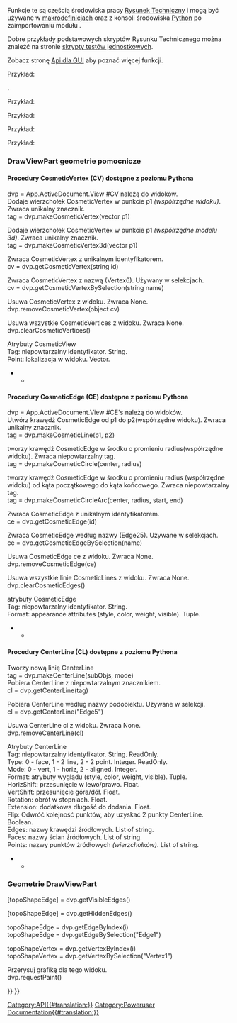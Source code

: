 <languages/>
{{VeryImportantMessage|''(Listopad 2018)'' Te informacje mogą być niekompletne i nieaktualne. Najnowsze API można znaleźć na stronie [https://www.freecadweb.org/api autogenerowana dokumentacja API].}}
Funkcje te są częścią środowiska pracy [[TechDraw_Workbench/pl|Rysunek Techniczny]] i mogą być używane w [[Macros/pl|makrodefinicjach]] oraz z konsoli środowiska [[Python/pl|Python]] po zaimportowaniu modułu {{incode|TechDraw}}.

Dobre przykłady podstawowych skryptów Rysunku Technicznego można znaleźć na stronie [https://github.com/FreeCAD/FreeCAD/tree/master/src/Mod/TechDraw/TDTest skrypty testów jednostkowych]. 

Zobacz stronę [[TechDrawGui_API/pl|Api dla GUI]] aby poznać więcej funkcji.

Przykład:

{{Code|code=
import FreeCAD
import TechDraw

page = FreeCAD.ActiveDocument.addObject('TechDraw::DrawPage', 'Page')
FreeCAD.ActiveDocument.addObject('TechDraw::DrawSVGTemplate', 'Template')
FreeCAD.ActiveDocument.Template.Template = templateFileSpec
FreeCAD.ActiveDocument.Page.Template = FreeCAD.ActiveDocument.Template
page.ViewObject.show()
view = FreeCAD.ActiveDocument.addObject('TechDraw::DrawViewPart', 'View')
rc = page.addView(view)
}}

{{APIFunction|EdgeWalker|listOfEdges, [bool]|Tworzy linie z krawędzi na wejściu przez planarne przechodzenie grafu.  Opcjonalnie wyklucza OuterWire ustawiając opcjonalny parametr na false.|Lista przewodów posortowana według rozmiaru (malejąco)}}
{{APIFunction|findOuterWire|listOfEdges|Wyszukuje OuterWire (największy) z listy krawędzi (które tworzą graf planarny).|Outer wire}}
{{APIFunction|findShapeOutline|TopoShape, scale, direction|Odwzorowuje kształt w kierunku i znajduje zewnętrzną linię wyniku.|Outline wire}}.

{{APIFunction|viewPartAsDxf|DrawViewPart|Zwraca krawędzie DrawViewPart w formacie Dxf.|String}}
Przykład:

{{Code|code=
fileSpecDxf = "fcOut.dxf"
v = App.ActiveDocument.View
s = TechDraw.viewPartAsDxf(v)
dxfEnd = "0\nEOF\n"
dxfFile = open(fileSpecDxf, "w")
dxfFile.write(s)
dxfFile.write(dxfEnd)
dxfFile.close()
}}

{{APIFunction|viewPartAsSvg|DrawViewPart|Zwraca krawędzie DrawViewPart w formacie Svg.|String}}
Przykład:

{{Code|code=
fileSpecSvg = "fcOut.svg"
v = App.ActiveDocument.View
s = TechDraw.viewPartAsSvg(v)
head = '<svg\n' + \
       '	xmlns="http://www.w3.org/2000/svg" version="1.1" \n' + \
       '	xmlns:freecad="http://www.freecadweb.org/wiki/index.php?title=Svg_Namespace">\n'
tail = '\n</svg>'
svgFile = open(fileSpecSvg, "w")
svgFile.write(head)
svgFile.write(s)
svgFile.write(tail)
svgFile.close()
}}

{{APIFunction|writeDXFView|DrawViewPart, FileName|Zapisz DrawViewPart w formacie Dxf.|File}}
Przykład:

{{Code|code=
import TechDraw
TechDraw.writeDXFView(myPart,myFileName)
}}

{{APIFunction|writeDXFPage|DrawPage, FileName|Zapisz DrawPage w formacie Dxf.|File}}
Przykład:

{{Code|code=
import TechDraw
TechDraw.writeDXFPage(myPage,myFileName)
}}

<span id="DrawViewPart_Cosmetics"></span>
===DrawViewPart geometrie pomocnicze===

<span id="CosmeticVertex_(CV)_routines_accessible_from_Python"></span>
====Procedury CosmeticVertex (CV) dostępne z poziomu Pythona====

dvp = App.ActiveDocument.View  #CV należą do widoków. <br>

Dodaje wierzchołek CosmeticVertex w punkcie p1 ''(współrzędne widoku)''. Zwraca unikalny znacznik.<br>
tag = dvp.makeCosmeticVertex(vector p1) 

Dodaje wierzchołek CosmeticVertex w punkcie p1 ''(współrzędne modelu 3d)''. Zwraca unikalny znacznik. <br>
tag = dvp.makeCosmeticVertex3d(vector p1) 

Zwraca CosmeticVertex z unikalnym identyfikatorem.<br>
cv = dvp.getCosmeticVertex(string id) 

Zwraca CosmeticVertex z nazwą (Vertex6).  Używany w selekcjach.<br>
cv = dvp.getCosmeticVertexBySelection(string name) 

Usuwa CosmeticVertex z widoku. Zwraca None.<br>
dvp.removeCosmeticVertex(object cv) 

Usuwa wszystkie CosmeticVertices z widoku. Zwraca None.<br>
dvp.clearCosmeticVertices()

Atrybuty CosmeticView<br>
Tag: niepowtarzalny identyfikator. String.<br>
Point: lokalizacja w widoku. Vector.<br>

<!--T:28-->
********************************************************************************
{{Code|code=
#!/usr/bin/env python
# -*- coding: utf-8 -*-

<!--T:29-->
# Py CosmeticVertex demo
import FreeCAD
import TechDraw

<!--T:30-->
v = App.ActiveDocument.View
p = App.Vector(-3.0, -3.0, 0.0)

<!--T:31-->
#make CV
tag = v.makeCosmeticVertex(p)
print("t: {}".format(tag))

<!--T:32-->
#retrieve CV
cv = v.getCosmeticVertex(tag)
print("cv: {}".format(cv))
print("Tag: {}".format(cv.Tag))


<!--T:34-->
cv2 = v.getCosmeticVertexBySelection("Vertex4")
print("New Point: {}".format(cv2.Point))

<!--T:35-->
#make CV from 3d
p3d = App.Vector(2.0, 2.0, 2.0)
print("3d point in: {}".format(p3d))
tag3d = v.makeCosmeticVertex3d(p3d)
cv3 = v.getCosmeticVertex(tag3d)
print("3d point out: {}".format(cv3.Point))
}}

<span id="CosmeticEdge_(CE)_routines_accessible_from_Python"></span>
====Procedury CosmeticEdge (CE) dostępne z poziomu Pythona====

dvp = App.ActiveDocument.View  #CE's należą do widoków.<br>

Utwórz krawędź CosmeticEdge od p1 do p2(współrzędne widoku). Zwraca unikalny znacznik.<br>
tag = dvp.makeCosmeticLine(p1, p2)

tworzy krawędź CosmeticEdge w środku o promieniu radius(współrzędne widoku). Zwraca niepowtarzalny tag.<br>
tag = dvp.makeCosmeticCircle(center, radius)

tworzy krawędź CosmeticEdge w środku o promieniu radius (współrzędne widoku) od kąta początkowego do kąta końcowego. Zwraca niepowtarzalny tag.<br>
tag = dvp.makeCosmeticCircleArc(center, radius, start, end)

Zwraca CosmeticEdge z unikalnym identyfikatorem.<br>
ce = dvp.getCosmeticEdge(id)

Zwraca CosmeticEdge według nazwy (Edge25).  Używane w selekcjach.<br>
ce = dvp.getCosmeticEdgeBySelection(name)

Usuwa CosmeticEdge ce z widoku. Zwraca None.<br>
dvp.removeCosmeticEdge(ce)

Usuwa wszystkie linie CosmeticLines z widoku. Zwraca None.<br>
dvp.clearCosmeticEdges()

atrybuty CosmeticEdge<br>
Tag: niepowtarzalny identyfikator. String.<br>
Format: appearance attributes (style, color, weight, visible). Tuple.<br>

<!--T:47-->
********************************************************************************
{{Code|code=
#!/usr/bin/env python
# -*- coding: utf-8 -*-

<!--T:48-->
# Py CosmeticEdge demo
import FreeCAD
import TechDraw

<!--T:49-->
#points
org = App.Vector(0.0, 0.0, 0.0)
midTop = FreeCAD.Vector (1.0, 5.0, 0.0)   # middle, top
midBot = FreeCAD.Vector(2.0, -5.0, 0.0)      # middle, bottom
stdZ = FreeCAD.Vector(0.0, 0.0, 1.0)
center = FreeCAD.Vector(0.0, 0.0, 0.0)
arcCenter = FreeCAD.Vector(3.0, 3.0, 0.0)
vPt = FreeCAD.Vector(-3.0, 3.0, 0.0)
topRight = FreeCAD.Vector(5.0, 5.0, 0.0)
bottomLeft = FreeCAD.Vector(-5.0, -5.0, 0.0)

<!--T:50-->
#angles
arcStart = -45
arcEnd = 45

<!--T:51-->
#styles
solid = 1 
dashed = 2
dotted = 3
#weights
weight15 = 0.15
weight75 = 0.75
#colors
pyRed = (1.0, 0.0, 0.0, 0.0)
pyBlue = (0.0, 1.0, 0.0, 0.0)
pyGreen = (0.0, 0.0, 1.0, 0.0)
pyBlack = (0.0, 0.0, 0.0, 0.0)
shadow = (0.1, 0.1, 0.1, 0.0)

<!--T:52-->
radius = 5.0
style = dashed
weight = weight75

<!--T:53-->
dvp = App.ActiveDocument.View

<!--T:54-->
print(dvp)

<!--T:55-->
print("making line")
tag = dvp.makeCosmeticLine(midTop,midBot,style, weight, pyBlue)
ce = dvp.getCosmeticEdge(tag)
print("line tag: {}".format(tag))

<!--T:56-->
print("making diagonal")
dvp.makeCosmeticLine(bottomLeft,topRight,solid, weight, pyGreen)

<!--T:57-->
print("making circle")
tag2 = dvp.makeCosmeticCircle(center, radius, style, weight, pyRed)
ce2 = dvp.getCosmeticEdge(tag2)

<!--T:58-->
print("making circleArc")
dvp.makeCosmeticCircleArc(arcCenter, radius, arcStart, arcEnd, style, weight, shadow)

<!--T:59-->
#replace
print("making new format")
oldFormat = ce.Format
newFormat = (dotted,oldFormat[1], pyRed, True)
ce.Format = newFormat

<!--T:61-->
print("removing CE with tag: {}".format(tag2))
dvp.removeCosmeticEdge(tag2)

<!--T:62-->
print("finished")
}}

<span id="CenterLine_(CL)_routines_accessible_from_Python"></span>
====Procedury CenterLine (CL) dostępne z poziomu Pythona====

Tworzy nową linię CenterLine<br>
tag = dvp.makeCenterLine(subObjs, mode)<br>

Pobiera CenterLine z niepowtarzalnym znacznikiem.<br>
cl = dvp.getCenterLine(tag)

Pobiera CenterLine według nazwy podobiektu. Używane w selekcji.<br>
cl = dvp.getCenterLine("Edge5")

Usuwa CenterLine cl z widoku. Zwraca None.<br>
dvp.removeCenterLine(cl)

Atrybuty CenterLine<br>
Tag: niepowtarzalny identyfikator. String. ReadOnly.<br>
Type: 0 - face, 1 - 2 line, 2 - 2 point. Integer. ReadOnly.<br>
Mode: 0 - vert, 1 - horiz, 2 - aligned. Integer.<br>
Format: atrybuty wyglądu (style, color, weight, visible). Tuple.<br>
HorizShift: przesunięcie w lewo/prawo. Float.<br>
VertShift: przesunięcie góra/dół. Float.<br>
Rotation: obrót w stopniach. Float.<br>
Extension: dodatkowa długość do dodania. Float.<br>
Flip: Odwróć kolejność punktów, aby uzyskać 2 punkty CenterLine. Boolean.<br>
Edges: nazwy krawędzi źródłowych. List of string.<br>
Faces: nazwy ścian źródłowych. List of string.<br>
Points: nazwy punktów źródłowych ''(wierzchołków)''. List of string.<br>

<!--T:70-->
********************************************************************************
{{Code|code=
#!/usr/bin/env python
# -*- coding: utf-8 -*-

<!--T:71-->
# Py CenterLine demo
import FreeCAD
import Part
import TechDraw

<!--T:72-->
start = FreeCAD.Vector (1.0, 5.0, 0.0)   # middle, top
end = FreeCAD.Vector(1.0, -5.0, 0.0)      # middle, bottom
faceNames = ["Face0"]
edgeNames = ["Edge2", "Edge3"]
vertNames = ["Vertex1", "Vertex2"]
vMode = 0   #vertical
hMode = 1   #horizontal
aMode = 2   #aligned
#styles
solid = 1 
dashed = 2
dotted = 3
#weights
weight15 = 0.15
weight75 = 0.75
#colors
pyRed = (1.0, 0.0, 0.0, 0.0)
pyBlue = (0.0, 1.0, 0.0, 0.0)
pyBlack = (0.0, 0.0, 0.0, 0.0)
#adjustments
hShift = 1.0
vShift = 1.0
extend = 4.0
rotate = 30.0
flip = False;

<!--T:73-->
dvp = App.ActiveDocument.View

<!--T:74-->
print("making face CenterLine")
tag = dvp.makeCenterLine(faceNames,vMode)
cline = dvp.getCenterLine(tag)
print("cline tag: {}".format(tag))

<!--T:75-->
#replace
print("making new format")
oldFormat = cline.Format
newFormat = (dotted,oldFormat[1], pyRed, True)
cline.Format = newFormat
cline.Extension = 10.0

<!--T:77-->
print("making edgeCenterLine")
cline2 = dvp.makeCenterLine(edgeNames,hMode)

<!--T:78-->
print("making vertexCenterLine")
cline3 = dvp.makeCenterLine(vertNames,aMode)

<!--T:79-->
print("finished")
}}

<span id="DrawViewPart_Geometry"></span>
===Geometrie DrawViewPart===

[topoShapeEdge] = dvp.getVisibleEdges() 

[topoShapeEdge] = dvp.getHiddenEdges()

topoShapeEdge = dvp.getEdgeByIndex(i) <br/>
topoShapeEdge = dvp.getEdgeBySelection("Edge1")

topoShapeVertex = dvp.getVertexByIndex(i) <br/>
topoShapeVertex = dvp.getVertexBySelection("Vertex1")

Przerysuj grafikę dla tego widoku. <br>
dvp.requestPaint()

{{TechDraw Tools navi{{#translation:}}}}
{{Userdocnavi{{#translation:}}}}
[[Category:API{{#translation:}}]]
[[Category:Poweruser Documentation{{#translation:}}]]
{{clear}}